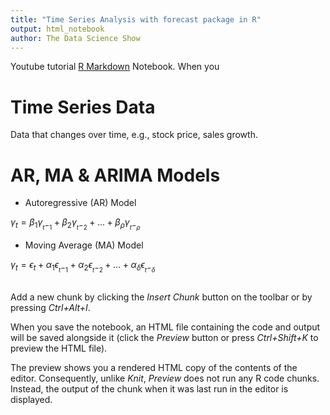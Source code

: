 ```yaml
---
title: "Time Series Analysis with forecast package in R"
output: html_notebook
author: The Data Science Show
---
```


Youtube tutorial [R Markdown](http://rmarkdown.rstudio.com) Notebook. When you  

# Time Series Data
Data that changes over time, e.g., stock price, sales growth.

# AR, MA & ARIMA Models

* Autoregressive (AR) Model

$\gamma_t = \beta_1\gamma_{_t-_1} + \beta_2\gamma_{_t-_2}+...+\beta_\rho\gamma_{_t-_\rho}$

* Moving Average (MA) Model

$\gamma_t = \epsilon_t+\alpha_1\epsilon_{_t-_1}+\alpha_2\epsilon_{_t-_2}+...+\alpha_\delta\epsilon_{_t-_\delta}$
```r

```

Add a new chunk by clicking the *Insert Chunk* button on the toolbar or by pressing *Ctrl+Alt+I*.

When you save the notebook, an HTML file containing the code and output will be saved alongside it (click the *Preview* button or press *Ctrl+Shift+K* to preview the HTML file).

The preview shows you a rendered HTML copy of the contents of the editor. Consequently, unlike *Knit*, *Preview* does not run any R code chunks. Instead, the output of the chunk when it was last run in the editor is displayed.
